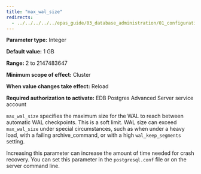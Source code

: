 ```yaml
---
title: "max_wal_size"
redirects:
  - ../../../../../epas_guide/03_database_administration/01_configuration_parameters/03_configuration_parameters_by_functionality/01_top_performance_related_parameters/08_max_wal_size #generated for docs/epas/reorg-role-use-case-mode
---
```


<div id="max_wal_size" class="registered_link"></div>

**Parameter type:** Integer

**Default value:** 1 GB

**Range:** 2 to 2147483647

**Minimum scope of effect:** Cluster

**When value changes take effect:** Reload

**Required authorization to activate:** EDB Postgres Advanced Server service account

`max_wal_size` specifies the maximum size for the WAL to reach between automatic WAL checkpoints. This is a soft limit. WAL size can exceed `max_wal_size` under special circumstances, such as when under a heavy load, with a failing archive_command, or with a high `wal_keep_segments` setting.

Increasing this parameter can increase the amount of time needed for crash recovery. You can set this parameter in the `postgresql.conf` file or on the server command line.
